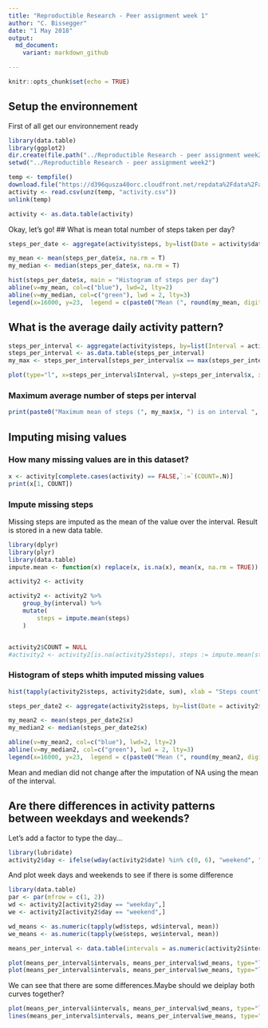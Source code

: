 ```yaml
---
title: "Reproductible Research - Peer assignment week 1"
author: "C. Bissegger"
date: "1 May 2018"
output:
  md_document:
    variant: markdown_github

---
```


```r
knitr::opts_chunk$set(echo = TRUE)
```

## Setup the environnement

First of all get our environnement ready

```r
library(data.table)
library(ggplot2)
dir.create(file.path("../Reproductible Research - peer assignment week2"), showWarnings = FALSE)
setwd("../Reproductible Research - peer assignment week2")
```
```r
temp <- tempfile()
download.file("https://d396qusza40orc.cloudfront.net/repdata%2Fdata%2Factivity.zip", destfile = temp)
activity <- read.csv(unz(temp, "activity.csv"))
unlink(temp)

activity <- as.data.table(activity)

```
Okay, let's go!
## What is mean total number of steps taken per day?
```r
steps_per_date <- aggregate(activity$steps, by=list(Date = activity$date), FUN=sum)

my_mean <- mean(steps_per_date$x, na.rm = T)
my_median <- median(steps_per_date$x, na.rm = T)

hist(steps_per_date$x, main = "Histogram of steps per day")
abline(v=my_mean, col=c("blue"), lwd=2, lty=2)
abline(v=my_median, col=c("green"), lwd = 2, lty=3)
legend(x=16000, y=23,  legend = c(paste0("Mean (", round(my_mean, digits = 4), ")") , paste0("Median (",my_median, ")")), lwd=2, col=c("blue", "green"))

```


## What is the average daily activity pattern?



```r
steps_per_interval <- aggregate(activity$steps, by=list(Interval = activity$interval), FUN=mean, na.rm=T)
steps_per_interval <- as.data.table(steps_per_interval)
my_max <- steps_per_interval[steps_per_interval$x == max(steps_per_interval$x),]

plot(type="l", x=steps_per_interval$Interval, y=steps_per_interval$x, xlab = "Interval", ylab="Mean steps" )


```
### Maximum average number of steps per interval 

```r
print(paste0("Maximum mean of steps (", my_max$x, ") is on interval ", my_max$Interval))
```
## Imputing mising values


### How many missing values are in this dataset?
```r
x <- activity[complete.cases(activity) == FALSE,`:=`(COUNT=.N)]
print(x[1, COUNT])
```

### Impute missing steps
Missing steps are imputed as the mean of the value over the interval. Result is stored in a new data table.
```r
library(dplyr)
library(plyr)
library(data.table)
impute.mean <- function(x) replace(x, is.na(x), mean(x, na.rm = TRUE))

activity2 <- activity

activity2 <- activity2 %>%
    group_by(interval) %>%
    mutate(
        steps = impute.mean(steps)
    )


activity2$COUNT = NULL
#activity2 <- activity2[is.na(activity2$steps), steps := impute.mean(steps), by=interval]


```

### Histogram of steps whith imputed missing values

```r
hist(tapply(activity2$steps, activity2$date, sum), xlab = "Steps count", main = "Steps count with imputed values")

steps_per_date2 <- aggregate(activity2$steps, by=list(Date = activity2$date), FUN=sum)

my_mean2 <- mean(steps_per_date2$x)
my_median2 <- median(steps_per_date2$x)

abline(v=my_mean2, col=c("blue"), lwd=2, lty=2)
abline(v=my_median2, col=c("green"), lwd = 2, lty=3)
legend(x=16000, y=23,  legend = c(paste0("Mean (", round(my_mean2, digits = 4), ")") , paste0("Median (",my_median2, ")")), lwd=2, col=c("blue", "green"))
```

Mean and median did not change after the imputation of NA using the mean of the interval.

## Are there differences in activity patterns between weekdays and weekends?

Let's add a factor to type the day...
```r
library(lubridate)
activity2$day <- ifelse(wday(activity2$date) %in% c(0, 6), "weekend", "weekday")
```

And plot week days and weekends to see if there is some difference
```r

library(data.table)
par <- par(mfrow = c(1, 2))
wd <- activity2[activity2$day == "weekday",]
we <- activity2[activity2$day == "weekend",]

wd_means <- as.numeric(tapply(wd$steps, wd$interval, mean))
we_means <- as.numeric(tapply(we$steps, we$interval, mean))

means_per_interval <- data.table(intervals = as.numeric(activity2$interval), wd_means, we_means)

plot(means_per_interval$intervals, means_per_interval$wd_means, type="l", col="blue")
plot(means_per_interval$intervals, means_per_interval$we_means, type="l", col="green")
```
We can see that there are some differences.Maybe should we deiplay both curves together?
```r
plot(means_per_interval$intervals, means_per_interval$wd_means, type="l", col="blue")
lines(means_per_interval$intervals, means_per_interval$we_means, type="l", col="green")
```
